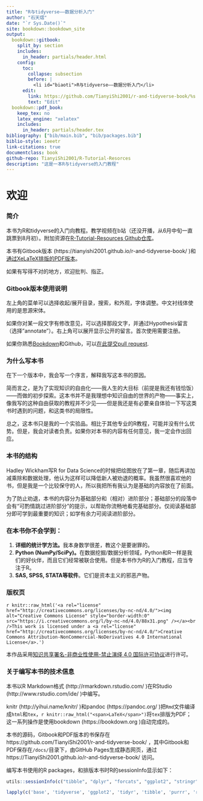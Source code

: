 ```yaml
---
title: "R与tidyverse——数据分析入门"
author: "石天熠"
date: "`r Sys.Date()`"
site: bookdown::bookdown_site
output:
  bookdown::gitbook:
    split_by: section
    includes:
      in_header: partials/header.html
    config:
      toc:
        collapse: subsection
        before: | 
          <li id="biaoti">R与tidyverse——数据分析入门</li>
      edit:
        link: https://github.com/TianyiShi2001/r-and-tidyverse-book/%s
        text: "Edit"
  bookdown::pdf_book:
    keep_tex: no
    latex_engine: "xelatex"
    includes:
      in_header: partials/header.tex
bibliography: ["bib/main.bib", "bib/packages.bib"]
biblio-style: ieeetr
link-citations: true
documentclass: book
github-repo: TianyiShi2001/R-Tutorial-Resorces
description: "这是一本R与tidyverse的入门教程"
---
```


# 欢迎 {-#welcome}

### 简介 {-#intro}
本书为R和tidyverse的入门向教程。教学视频在b站（还没开播，从6月中旬一直跳票到8月初）。附加资源在[R-Tutorial-Resources Github仓库](https://github.com/TianyiShi2001/R-Tutorial-Resorces)。

本书有Gitbook版本 (https://tianyishi2001.github.io/r-and-tidyverse-book/ )和[通过XeLaTeX排版的PDF版本](https://tianyishi2001.github.io/r-and-tidyverse-book/R与tidyverse——数据分析入门.pdf)。

如果有写得不对的地方，欢迎批判、指正。

### Gitbook版本使用说明 {-#man}
左上角的菜单可以选择收起/展开目录，搜索，和外观，字体调整。中文衬线体使用的是思源宋体。

如果你对某一段文字有修改意见，可以选择那段文字，并通过Hypothesis留言（选择"annotate"）。右上角可以展开显示公开的留言。首次使用需要注册。

如果你熟悉[Bookdown](https://bookdown.org)和Github，可以[在此提交pull request](https://github.com/TianyiShi2001/r-and-tidyverse-book).

### 为什么写本书 {-#why}

在下一个版本中，我会写一个序言，解释我写这本书的原因。

简而言之，是为了实现知识的自由化——我人生的大目标（前提是我还有钱恰饭）——而做的初步探索。这本书并不是我理想中知识自由的世界的产物——事实上，像我写的这种自由获取的教程并不少见——但是我还是有必要亲自体验一下写这类书时遇到的问题，和这类书的局限性。

总之，这本书只是我的一个实验品。相比于其他专业的R教程，可能并没有什么优势。但是，我会对读者负责。如果你对本书的内容有任何意见，我一定会作出回应。

### 本书的结构 {-#structure}

Hadley Wickham写R for Data Science的时候把绘图放在了第一章，随后再讲加减乘除和数据处理，他认为这样可以降低新人被劝退的概率。我虽然很喜欢他的书，但是我是一个比较保守的人，所以我把所有我认为是基础的内容放在了前面。

为了防止劝退，本书的内容分为基础部分和（相对）进阶部分；基础部分的段落中会有“可酌情跳过进阶部分”的提示，以帮助你流畅地看完基础部分。仅阅读基础部分即可学到最重要的知识；如学有余力可阅读进阶部分。

### 在本书你不会学到： {-#no}

1. **详细的统计学方法。**我本身数学很差，教这个是要谢罪的。
2. **Python (NumPy/SciPy)。**在数据挖掘/数据分析领域，Python和R一样是我们的好伙伴，而且它们经常被联合使用。但是本书作为R的入门教程，应当专注于R。
3. **SAS, SPSS, STATA等软件**。它们是资本主义的邪恶产物。

### 版权页 {-#colophon}

`r knitr::raw_html('<a rel="license" href="http://creativecommons.org/licenses/by-nc-nd/4.0/"><img alt="Creative Commons License" style="border-width:0" src="https://i.creativecommons.org/l/by-nc-nd/4.0/88x31.png" /></a><br />This work is licensed under a <a rel="license" href="http://creativecommons.org/licenses/by-nc-nd/4.0/">Creative Commons Attribution-NonCommercial-NoDerivatives 4.0 International License</a>.')`
\doclicenseThis

本作品采用[知识共享署名-非商业性使用-禁止演绎 4.0 国际许可协议](https://creativecommons.org/licenses/by-nc-nd/4.0/deed.zh)进行许可。

### 关于编写本书的技术信息 {-#technical}

本书以R Markdown格式 (http://rmarkdown.rstudio.com/ )在RStudio (http://www.rstudio.com/ide/ )中编写。

knitr (http://yihui.name/knitr/ )和pandoc (https://pandoc.org/ )把`Rmd`文件编译成`html`和`tex`，`r knitr::raw_html("<span>LaTeX</span>")`\XeLaTeX 将`tex`排版为PDF；这一系列操作是使用bookdown (https://bookdown.org )自动完成的。

本书的源码，Gitbook和PDF版本的书保存在https://github.com/TianyiShi2001/r-and-tidyverse-book/ ，其中Gitbook和PDF保存在`/docs/`目录下，由GitHub Pages生成静态网页，通过https://TianyiShi2001.github.io/r-and-tidyverse-book/ 访问。

编写本书使用的R packages，和排版本书时R的sessionInfo显示如下：

```r
utils::sessionInfo(c("tibble", "dplyr", "forcats", "ggplot2", "stringr", "tidyr", "readr", "purrr", "yaml", "lubridate", "rmarkdown", "knitr", "bookdown", "doParallel", "foreach"))
```

```r
lapply(c('base', 'tidyverse', 'ggplot2', 'tidyr', 'tibble', 'purrr', 'readr', 'forcats', 'stringr', 'dplyr', 'doParallel', 'foreach', 'lubridate'), require, character.only = TRUE)
```

